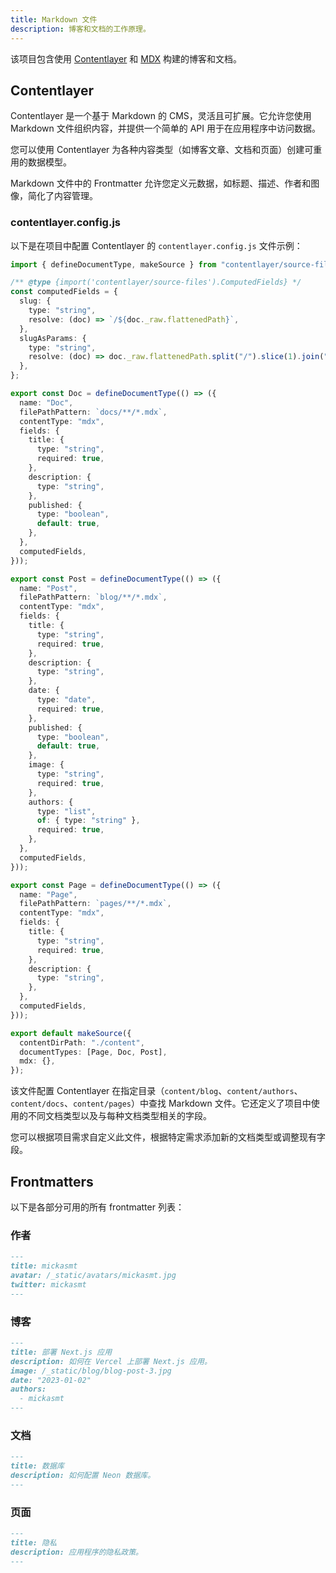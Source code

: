 ```yaml
---
title: Markdown 文件
description: 博客和文档的工作原理。
---
```


该项目包含使用 [Contentlayer](https://contentlayer.dev/) 和 [MDX](https://mdxjs.com/) 构建的博客和文档。

## Contentlayer

Contentlayer 是一个基于 Markdown 的 CMS，灵活且可扩展。它允许您使用 Markdown 文件组织内容，并提供一个简单的 API 用于在应用程序中访问数据。

您可以使用 Contentlayer 为各种内容类型（如博客文章、文档和页面）创建可重用的数据模型。

Markdown 文件中的 Frontmatter 允许您定义元数据，如标题、描述、作者和图像，简化了内容管理。

### contentlayer.config.js

以下是在项目中配置 Contentlayer 的 `contentlayer.config.js` 文件示例：

```typescript title="contentlayer.config.js"
import { defineDocumentType, makeSource } from "contentlayer/source-files";

/** @type {import('contentlayer/source-files').ComputedFields} */
const computedFields = {
  slug: {
    type: "string",
    resolve: (doc) => `/${doc._raw.flattenedPath}`,
  },
  slugAsParams: {
    type: "string",
    resolve: (doc) => doc._raw.flattenedPath.split("/").slice(1).join("/"),
  },
};

export const Doc = defineDocumentType(() => ({
  name: "Doc",
  filePathPattern: `docs/**/*.mdx`,
  contentType: "mdx",
  fields: {
    title: {
      type: "string",
      required: true,
    },
    description: {
      type: "string",
    },
    published: {
      type: "boolean",
      default: true,
    },
  },
  computedFields,
}));

export const Post = defineDocumentType(() => ({
  name: "Post",
  filePathPattern: `blog/**/*.mdx`,
  contentType: "mdx",
  fields: {
    title: {
      type: "string",
      required: true,
    },
    description: {
      type: "string",
    },
    date: {
      type: "date",
      required: true,
    },
    published: {
      type: "boolean",
      default: true,
    },
    image: {
      type: "string",
      required: true,
    },
    authors: {
      type: "list",
      of: { type: "string" },
      required: true,
    },
  },
  computedFields,
}));

export const Page = defineDocumentType(() => ({
  name: "Page",
  filePathPattern: `pages/**/*.mdx`,
  contentType: "mdx",
  fields: {
    title: {
      type: "string",
      required: true,
    },
    description: {
      type: "string",
    },
  },
  computedFields,
}));

export default makeSource({
  contentDirPath: "./content",
  documentTypes: [Page, Doc, Post],
  mdx: {},
});
```

该文件配置 Contentlayer 在指定目录（`content/blog`、`content/authors`、`content/docs`、`content/pages`）中查找 Markdown 文件。它还定义了项目中使用的不同文档类型以及与每种文档类型相关的字段。

您可以根据项目需求自定义此文件，根据特定需求添加新的文档类型或调整现有字段。

## Frontmatters

以下是各部分可用的所有 frontmatter 列表：

<Steps>

### 作者

```md
---
title: mickasmt
avatar: /_static/avatars/mickasmt.jpg
twitter: mickasmt
---
```

### 博客

```md
---
title: 部署 Next.js 应用
description: 如何在 Vercel 上部署 Next.js 应用。
image: /_static/blog/blog-post-3.jpg
date: "2023-01-02"
authors:
  - mickasmt
---
```

### 文档

```md
---
title: 数据库
description: 如何配置 Neon 数据库。
---
```

### 页面

```md
---
title: 隐私
description: 应用程序的隐私政策。
---
```

</Steps>
